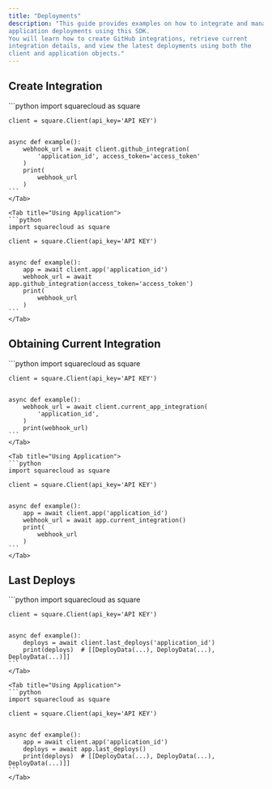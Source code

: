 ```yaml
---
title: "Deployments"
description: "This guide provides examples on how to integrate and manage
application deployments using this SDK.
You will learn how to create GitHub integrations, retrieve current
integration details, and view the latest deployments using both the
client and application objects."
---
```


## Create Integration

<Tabs>
    <Tab title="Using Client">
    ```python
    import squarecloud as square

    client = square.Client(api_key='API KEY')


    async def example():
        webhook_url = await client.github_integration(
            'application_id', access_token='access_token'
        )
        print(
            webhook_url
        )
    ```
    </Tab>

    <Tab title="Using Application">
    ```python
    import squarecloud as square

    client = square.Client(api_key='API KEY')


    async def example():
        app = await client.app('application_id')
        webhook_url = await app.github_integration(access_token='access_token')
        print(
            webhook_url
        )
    ```
    </Tab>
</Tabs>


## Obtaining Current Integration

<Tabs>
    <Tab title="Using Client">
    ```python
    import squarecloud as square

    client = square.Client(api_key='API KEY')


    async def example():
        webhook_url = await client.current_app_integration(
            'application_id',
        )
        print(webhook_url)
    ```
    </Tab>

    <Tab title="Using Application">
    ```python
    import squarecloud as square

    client = square.Client(api_key='API KEY')


    async def example():
        app = await client.app('application_id')
        webhook_url = await app.current_integration()
        print(
            webhook_url
        )
    ```
    </Tab>
</Tabs>


## Last Deploys

<Tabs>
    <Tab title="Using Client">
    ```python
    import squarecloud as square

    client = square.Client(api_key='API KEY')


    async def example():
        deploys = await client.last_deploys('application_id')
        print(deploys)  # [[DeployData(...), DeployData(...), DeployData(...)]]
    ```
    </Tab>

    <Tab title="Using Application">
    ```python
    import squarecloud as square

    client = square.Client(api_key='API KEY')


    async def example():
        app = await client.app('application_id')
        deploys = await app.last_deploys()
        print(deploys)  # [[DeployData(...), DeployData(...), DeployData(...)]]
    ```
    </Tab>
</Tabs>
